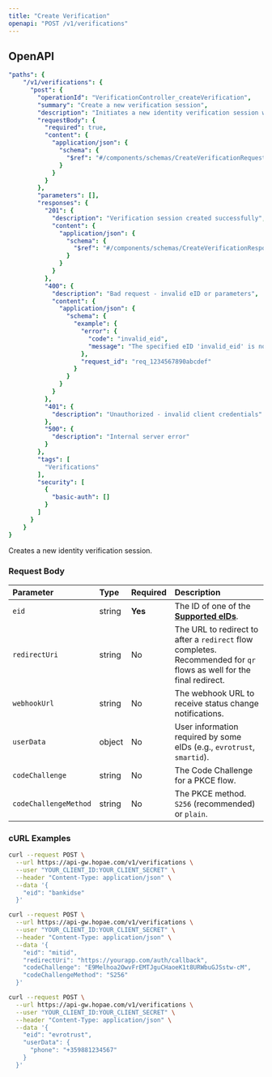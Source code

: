 ```yaml
---
title: "Create Verification"
openapi: "POST /v1/verifications"
---
```


## OpenAPI

```yaml POST /v1/verifications
"paths": {
    "/v1/verifications": {
      "post": {
        "operationId": "VerificationController_createVerification",
        "summary": "Create a new verification session",
        "description": "Initiates a new identity verification session with the specified eID provider. Supports PKCE (RFC 7636) for enhanced security with public clients.",
        "requestBody": {
          "required": true,
          "content": {
            "application/json": {
              "schema": {
                "$ref": "#/components/schemas/CreateVerificationRequestDto"
              }
            }
          }
        },
        "parameters": [],
        "responses": {
          "201": {
            "description": "Verification session created successfully",
            "content": {
              "application/json": {
                "schema": {
                  "$ref": "#/components/schemas/CreateVerificationResponseDto"
                }
              }
            }
          },
          "400": {
            "description": "Bad request - invalid eID or parameters",
            "content": {
              "application/json": {
                "schema": {
                  "example": {
                    "error": {
                      "code": "invalid_eid",
                      "message": "The specified eID 'invalid_eid' is not supported"
                    },
                    "request_id": "req_1234567890abcdef"
                  }
                }
              }
            }
          },
          "401": {
            "description": "Unauthorized - invalid client credentials"
          },
          "500": {
            "description": "Internal server error"
          }
        },
        "tags": [
          "Verifications"
        ],
        "security": [
          {
            "basic-auth": []
          }
        ]
      }
    }
}
```

Creates a new identity verification session.

### Request Body

| Parameter             | Type   | Required | Description                                                                                                          |
| :-------------------- | :----- | :------- | :------------------------------------------------------------------------------------------------------------------- |
| `eid`                 | string | **Yes**  | The ID of one of the [**Supported eIDs**](/core-concepts/supported-eids).                                            |
| `redirectUri`         | string | No       | The URL to redirect to after a `redirect` flow completes. Recommended for `qr` flows as well for the final redirect. |
| `webhookUrl`          | string | No       | The webhook URL to receive status change notifications.                                                              |
| `userData`            | object | No       | User information required by some eIDs (e.g., `evrotrust`, `smartid`).                                               |
| `codeChallenge`       | string | No       | The Code Challenge for a PKCE flow.                                                                                  |
| `codeChallengeMethod` | string | No       | The PKCE method. `S256` (recommended) or `plain`.                                                                    |

### cURL Examples

<CodeGroup>

```bash BankID SE (QR)
curl --request POST \
  --url https://api-gw.hopae.com/v1/verifications \
  --user "YOUR_CLIENT_ID:YOUR_CLIENT_SECRET" \
  --header "Content-Type: application/json" \
  --data '{
    "eid": "bankidse"
  }'
```


```bash MitID (Redirect + PKCE)
curl --request POST \
  --url https://api-gw.hopae.com/v1/verifications \
  --user "YOUR_CLIENT_ID:YOUR_CLIENT_SECRET" \
  --header "Content-Type: application/json" \
  --data '{
    "eid": "mitid",
    "redirectUri": "https://yourapp.com/auth/callback",
    "codeChallenge": "E9Melhoa2OwvFrEMTJguCHaoeK1t8URWbuGJSstw-cM",
    "codeChallengeMethod": "S256"
  }'
```


```bash Evrotrust (Push + userData)
curl --request POST \
  --url https://api-gw.hopae.com/v1/verifications \
  --user "YOUR_CLIENT_ID:YOUR_CLIENT_SECRET" \
  --header "Content-Type: application/json" \
  --data '{
    "eid": "evrotrust",
    "userData": {
      "phone": "+359881234567"
    }
  }'
```

</CodeGroup>